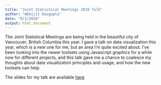 ```yaml
---
title: "Joint Statistical Meetings 2018 Talk"
author: "Abhijit Dasgupta"
date: "8/1/2018"
output: html_document
---
```


The Joint Statistical Meetings are being held in the beautiful city of 
Vancouver, British Columbia this year. I gave a talk on data visualization this year, which is a new one for me, but an area I'm quite excited about. I've been looking into the newer toolsets using Javascript graphics for a while now for different projects, and this talk gave me a chance to coalesce my thoughts about data visualization principles and usage, and how the new toolsets can help.

The slides for my talk are available <a href="https://www.dropbox.com/s/w6ffiync7n3asja/JSM18.pdf?dl=0" target=_blank>here</a>.
